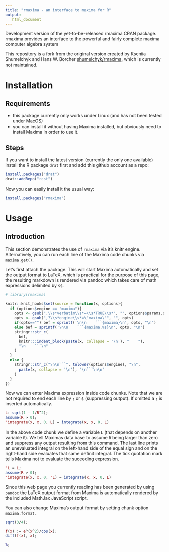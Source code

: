 ```yaml
---
title: "rmaxima - an interface to maxima for R"
output: 
   html_document
---
```


<!-- README.md is generated from README.Rmd. Please edit that file -->

Development version of the yet-to-be-released rmaxima CRAN package. rmaxima provides an interface to the powerful and fairly complete maxima computer algebra system

This repository is a fork from the original version created by Kseniia Shumelchyk and Hans W. Borcher [shumelchyk/rmaxima](https://github.com/shumelchyk/rmaxima), which is currently not maintained.

# Installation

## Requirements
- this package currently only works under Linux (and has not been tested under MacOS)
- you can install it without having Maxima installed, but obviously need to install Maxima in order to use it.

## Steps

If you want to install the latest version (currently the only one available) install the R package `drat` first and add this github account as a repo:

```r
install.packages("drat")
drat::addRepo("rcst")
```

Now you can easily install it the usual way:

```r
install.packages("rmaxima")
```

# Usage

## Introduction

This section demonstrates the use of `rmaxima` via it's knitr engine. Alternatively, you can run each line of the Maxima code chunks via `maxima.get()`.

Let's first attach the package. This will start Maxima automatically and set the output format to LaTeX, which is practical for the purpose of this page, the resulting markdown is rendered via pandoc which takes care of math expressions delimited by `$$`.

```r
# library(rmaxima)
```

```r
knitr::knit_hooks$set(source = function(x, options){
  if (options$engine == "maxima"){
    opts <- gsub(",\\s*verbatim\\s*=\\s*TRUE\\s*", "", options$params.src)
    opts <- gsub(",?\\s*engine\\s*=\"maxima\"", "", opts)
    if(opts=="") bef = sprintf('\n\n    ```{maxima}\n', opts, "\n")
    else bef = sprintf('\n\n    ```{maxima,%s}\n', opts, "\n")
    stringr::str_c(
      bef, 
      knitr:::indent_block(paste(x, collapse = '\n'), "    "), 
      "\n    ```\n"
    )
  } 
  else {
    stringr::str_c("\n\n```", tolower(options$engine), "\n", 
      paste(x, collapse = '\n'), "\n```\n\n"
    )
  }
})
```

Now we can enter Maxima expression inside code chunks. Note that we are not required to end each line by `;` or `$` (suppressing output). If omitted a `;` is inserted automatically. 


```maxima
L: sqrt(1 - 1/R^2);
assume(R > 0);
'integrate(x, x, 0, L) = integrate(x, x, 0, L)
```


In the above code chunk we define a variable `L` (that depends on another variable `R`). We tell Maximas data base to assume `R` being larger than zero and suppress any output resulting from this command. The last line prints an unevaluated integral on the left-hand side of the equal sign and on the right-hand side evaluates that same definit integral. The tick quotation mark tells Maxima not to evaluate the suceeding expression.

```maxima
'L = L;
assume(R > 0);
'integrate(x, x, 0, 'L) = integrate(x, x, 0, L)
```

Since this web page you currently reading has been generated by using `pandoc` the LaTeX output format from Maxima is automatically rendered by the included MathJax JavaScript script.

You can also change Maxima's output format by setting chunk option `maxima.format`.

```maxima
sqrt(3/4);
```

```maxima
f(x) := e^(x^2)/cos(x);
diff(f(x), x);
```

```maxima
%;
```
